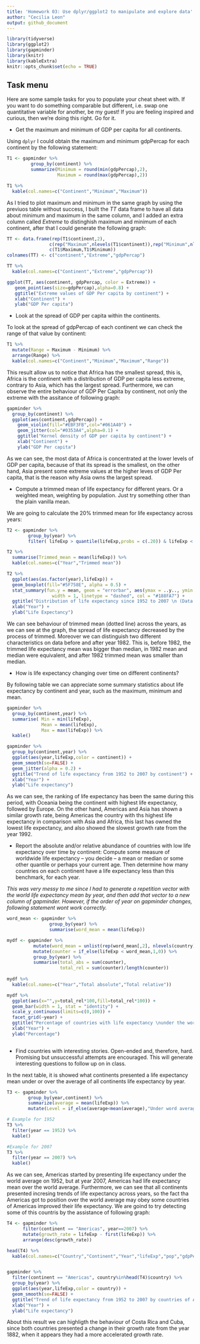 ```yaml
---
title: 'Homework 03: Use dplyr/ggplot2 to manipulate and explore data'
author: "Cecilia Leon"
output: github_document
---
```


```r
library(tidyverse)
library(ggplot2)
library(gapminder)
library(knitr)
library(kableExtra)
knitr::opts_chunk$set(echo = TRUE)
```

## Task menu

Here are some sample tasks for you to populate your cheat sheet with. If you want to do something comparable but different, i.e. swap one quantitative variable for another, be my guest! If you are feeling inspired and curious, then we're doing this right. Go for it.

- Get the maximum and minimum of GDP per capita for all continents.


Using `dplyr` I could obtain the maximum and minimum gdpPercap for each continent by the following statement:

```r
T1 <- gapminder %>% 
         group_by(continent) %>% 
         summarize(Minimum = round(min(gdpPercap),2),
                   Maximum = round(max(gdpPercap),2))

T1 %>% 
  kable(col.names=c("Continent","Minimum","Maximum"))
```

As I tried to plot maximum and minimum in the same graph by using the previuos table without success, I built the *TT* data frame to have all data about minimum and maximum in the same column, and I added an extra column called *Extreme* to distinghish maximum and minimum of each continent, after that I could generate the following graph:

```r
TT <- data.frame(rep(T1$continent,2),
                c(rep("Maximum",nlevels(T1$continent)),rep("Minimum",nlevels(T1$continent))),
                c(T1$Maximum,T1$Minimum))
colnames(TT) <- c("continent","Extreme","gdpPercap")

TT %>% 
  kable(col.names=c("Continent","Extreme","gdpPercap"))

ggplot(TT, aes(continent, gdpPercap, color = Extreme)) +
   geom_point(aes(size=gdpPercap),alpha=0.8) +
   ggtitle("Extreme values of GDP Per capita by continent") +
   xlab("Continent") +
   ylab("GDP Per capita")

```

- Look at the spread of GDP per capita within the continents.

To look at the spread of gdpPercap of each continent we can check the range of that value by continent:

```r
T1 %>% 
  mutate(Range = Maximum - Minimum) %>% 
  arrange(Range) %>% 
  kable(col.names=c("Continent","Minimum","Maximum","Range"))
```

This result allow us to notice that Africa has the smallest spread, this is, Africa is the continent with a distribution of GDP per capita less extreme, contrary to Asia, which has the largest spread. Furthermore, we can observe the entire behaviour of GDP Per Capita by continent, not only the extreme with the assitance of following graph:

```r
gapminder %>% 
  group_by(continent) %>%
  ggplot(aes(continent,gdpPercap)) +
    geom_violin(fill="#EBF3FB",col="#061A40") +
    geom_jitter(col="#0353A4",alpha=0.1) +
    ggtitle("Kernel density of GDP per capita by continent") +
    xlab("Continent") +
    ylab("GDP Per capita")

```

As we can see, the most data of Africa is concentrated at the lower levels of GDP per capita, because of that its spread is the smallest, on the other hand, Asia present some extreme values at the higher leves of GDP Per capita, that is the reason why Asia owns the largest spread.

- Compute a trimmed mean of life expectancy for different years. Or a weighted mean, weighting by population. Just try something other than the plain vanilla mean.

We are going to calculate the 20% trimmed mean for life expectancy across years:


```r
T2 <- gapminder %>% 
        group_by(year) %>%
        filter( lifeExp > quantile(lifeExp,probs = c(.20)) & lifeExp < quantile(lifeExp,probs = c(.80)))

T2 %>% 
  summarise(Trimmed_mean = mean(lifeExp)) %>% 
  kable(col.names=c("Year","Trimmed mean"))

T2 %>% 
  ggplot(aes(as.factor(year),lifeExp)) +
  geom_boxplot(fill="#5F758E", alpha = 0.5) +
  stat_summary(fun.y = mean, geom = "errorbar", aes(ymax = ..y.., ymin = ..y..),
                 width = 1, linetype = "dashed", col = "#188FA7") +
  ggtitle("Distribution of life expectancy since 1952 to 2007 \n (Data between the 20% more extreme values)") +
  xlab("Year") +
  ylab("Life Expectancy")
```

We can see behaviour of trimmed mean (dotted line) across the years, as we can see at the graph, the spread of life expectancy decreased by the process of trimmed. Moreover we can distinguish two different characteristics on data before and after year 1982. This is, before 1982, the trimmed life expectancy mean was bigger than median, in 1982 mean and median were equivalent, and after 1982 trimmed mean was smaller than median.

- How is life expectancy changing over time on different continents?

By following table we can appreciate some summary statistics about life expectancy by continent and year, such as the maximum, minimum and mean.

```r
gapminder %>% 
  group_by(continent,year) %>% 
  summarise( Min = min(lifeExp),
             Mean = mean(lifeExp),
             Max = max(lifeExp)) %>% 
  kable()
```


```r
gapminder %>% 
  group_by(continent,year) %>% 
  ggplot(aes(year,lifeExp,color = continent)) +
  geom_smooth(se=FALSE) +
  geom_jitter(alpha = 0.2) +
  ggtitle("Trend of life expectancy from 1952 to 2007 by continent") +
  xlab("Year") +
  ylab("Life expectancy")
```

As we can see, the ranking of life expectancy has been the same during this period, with Oceania being the continent with highest life expectancy, followed by Europe. On the other hand, Americas and Asia has shown a similar growth rate, being Americas the country with ths highest life expectancy in comparison with Asia and Africa, this last has owned the lowest life expectancy, and also showed the slowest growth rate from the year 1992.

- Report the absolute and/or relative abundance of countries with low life expectancy over time by continent: Compute some measure of worldwide life expectancy – you decide – a mean or median or some other quantile or perhaps your current age. Then determine how many countries on each continent have a life expectancy less than this benchmark, for each year.

*This was very messy to me since I had to generate a repetition vector with the world life expectancy mean by year, and then add that vector to a new column of gapminder. However, if the order of year on gapminder changes, following statement wont work correctly.*

```r
word_mean <- gapminder %>% 
                group_by(year) %>% 
                summarise(word_mean = mean(lifeExp)) 

mydf <- gapminder %>%  
          mutate(word_mean = unlist(rep(word_mean[,2], nlevels(country)))) %>% 
          mutate(counter = if_else(lifeExp < word_mean,1,0)) %>% 
          group_by(year) %>% 
          summarise(total_abs = sum(counter),
                    total_rel = sum(counter)/length(counter))
          
mydf %>% 
  kable(col.names=c("Year","Total absolute","Total relative"))

mydf %>% 
  ggplot(aes(x="",y=total_rel*100,fill=total_rel*100)) +
  geom_bar(width = 1, stat = "identity") +
  scale_y_continuous(limits=c(0,100)) +
  facet_grid(~year) +
  ggtitle("Percentage of countries with life expectancy \nunder the world average life expectancy") +
  xlab("Year") +
  ylab("Percentage")
  
```


- Find countries with interesting stories. Open-ended and, therefore, hard. Promising but unsuccessful attempts are encouraged. This will generate interesting questions to follow up on in class.

In the next table, it is showed what continents presented a life expectancy mean under or over the average of all continents life expectancy by year.


```r

T3 <- gapminder %>% 
        group_by(year,continent) %>%
        summarize(average = mean(lifeExp)) %>% 
        mutate(Level = if_else(average<mean(average),"Under word average","Over word average"))

# Example for 1952
T3 %>% 
  filter(year == 1952) %>% 
  kable()

#Example for 2007
T3 %>% 
  filter(year == 2007) %>% 
  kable()

```

As we can see, Americas started by presenting life expectancy under the world average on 1952, but at year 2007, Americas had life expectancy mean over the world average. Furthermore, we can see that all continents presented incresing trends of life expectancy across years, so the fact tha Americas got to position over the world average may obey some countries of Americas improved their life expectancy. We are goind to try detecting some of this countris by the assistance of following graph:

```r

T4 <- gapminder %>% 
      filter(continent == "Americas", year==2007) %>%
      mutate(growth_rate = lifeExp - first(lifeExp)) %>% 
      arrange(desc(growth_rate))

head(T4) %>% 
  kable(col.names=c("Country","Continent","Year","lifeExp","pop","gdpPercap","Growth"))


gapminder %>% 
  filter(continent == "Americas", country%in%head(T4)$country) %>% 
  group_by(year) %>% 
  ggplot(aes(year,lifeExp,color = country)) +
  geom_smooth(se=FALSE) +
  ggtitle("Trend of life expectancy from 1952 to 2007 by countries of Americas") +
  xlab("Year") +
  ylab("Life expectancy")
```

About this result we can highligth the behaviour of Costa Rica and Cuba, since both countries presented a change in their growth rate from the year 1882, when it appears they had a more accelerated growth rate. 